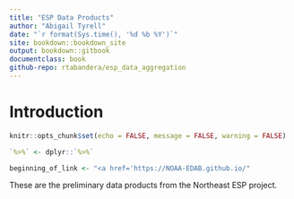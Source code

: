 ```yaml
--- 
title: "ESP Data Products"
author: "Abigail Tyrell"
date: "`r format(Sys.time(), '%d %b %Y')`"
site: bookdown::bookdown_site
output: bookdown::gitbook
documentclass: book
github-repo: rtabandera/esp_data_aggregation
---
```


# Introduction

```r
knitr::opts_chunk$set(echo = FALSE, message = FALSE, warning = FALSE)

`%>%` <- dplyr::`%>%`

beginning_of_link <- "<a href='https://NOAA-EDAB.github.io/"
```

These are the preliminary data products from the Northeast ESP project.